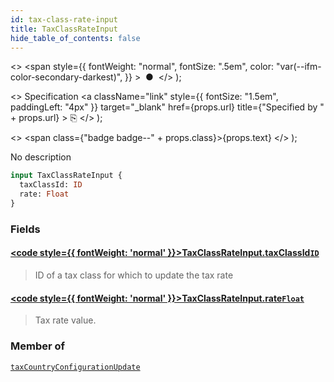 ```yaml
---
id: tax-class-rate-input
title: TaxClassRateInput
hide_table_of_contents: false
---
```


  <>
    <span
      style={{
        fontWeight: "normal",
        fontSize: ".5em",
        color: "var(--ifm-color-secondary-darkest)",
      }}
    >
      &nbsp;●&nbsp;
    </span>
  </>
);

  <>
    Specification
    <a
      className="link"
      style={{ fontSize: "1.5em", paddingLeft: "4px" }}
      target="\_blank"
      href={props.url}
      title={"Specified by " + props.url}
    >
      ⎘
    </a>
  </>
);

  <>
    <span class={"badge badge--" + props.class}>{props.text}</span>
  </>
);

No description

```graphql
input TaxClassRateInput {
  taxClassId: ID
  rate: Float
}
```

### Fields

#### [<code style={{ fontWeight: 'normal' }}>TaxClassRateInput.<b>taxClassId</b></code>](#)<Bullet />[`ID`](../../../developer/api-reference/scalars/id) <Badge class="secondary" text="scalar"/>

> ID of a tax class for which to update the tax rate

#### [<code style={{ fontWeight: 'normal' }}>TaxClassRateInput.<b>rate</b></code>](#)<Bullet />[`Float`](../../../developer/api-reference/scalars/float) <Badge class="secondary" text="scalar"/>

> Tax rate value.

### Member of

[`taxCountryConfigurationUpdate`](../../../developer/api-reference/mutations/tax-country-configuration-update) <Badge class="secondary" text="mutation"/>
